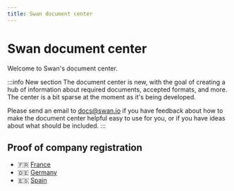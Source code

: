 ```yaml
---
title: Swan document center
---
```


# Swan document center

Welcome to Swan's document center.

:::info New section
The document center is new, with the goal of creating a hub of information about required documents, accepted formats, and more.
The center is a bit sparse at the moment as it's being developed.

Please send an email to docs@swan.io if you have feedback about how to make the document center helpful easy to use for you, or if you have ideas about what should be included.
:::

## Proof of company registration

- 🇫🇷 [France](./company-registration/france.mdx)
- 🇩🇪 [Germany](./company-registration/germany.mdx)
- 🇪🇸 [Spain](./company-registration/spain.mdx)